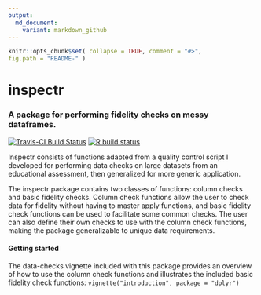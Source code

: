```yaml
---
output:
  md_document:
    variant: markdown_github
---
```


<!-- README.md is generated from README.Rmd. Please edit that file -->

```r
knitr::opts_chunk$set( collapse = TRUE, comment = "#>", 
fig.path = "README-" ) 
```

# inspectr
### A package for performing fidelity checks on messy dataframes.

[![Travis-CI Build 
Status](https://travis-ci.org/jenitivecase/inspectr.svg?branch=master)](https://travis-ci.org/jenitivecase/inspectr)
  <!-- badges: start -->
  [![R build status](https://github.com/jenitivecase/inspectr/workflows/R-CMD-check/badge.svg)](https://github.com/jenitivecase/inspectr/actions)
  <!-- badges: end -->

Inspectr consists of functions adapted from a quality control script I developed
for performing data checks on large datasets from an educational assessment, 
then generalized for more generic application.

The inspectr package contains two classes of functions: column checks and basic 
fidelity checks. Column check functions allow the user to check data for 
fidelity without having to master apply functions, and basic fidelity check 
functions can be used to facilitate some common checks. The user can also define
their own checks to use with the column check functions, making the package 
generalizable to unique data requirements.

#### Getting started
The data-checks vignette included with this package provides an overview of how
to use the column check functions and illustrates the included basic fidelity
check functions: `vignette("introduction", package = "dplyr")`

